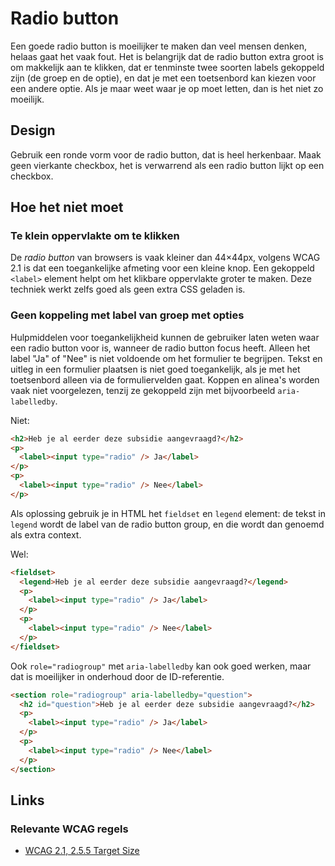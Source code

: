 <!-- @license CC0-1.0 -->

# Radio button

Een goede radio button is moeilijker te maken dan veel mensen denken, helaas gaat het vaak fout. Het is belangrijk dat de radio button extra groot is om makkelijk aan te klikken, dat er tenminste twee soorten labels gekoppeld zijn (de groep en de optie), en dat je met een toetsenbord kan kiezen voor een andere optie. Als je maar weet waar je op moet letten, dan is het niet zo moeilijk.

## Design

Gebruik een ronde vorm voor de radio button, dat is heel herkenbaar. Maak geen vierkante checkbox, het is verwarrend als een radio button lijkt op een checkbox.

## Hoe het niet moet

### Te klein oppervlakte om te klikken

De _radio button_ van browsers is vaak kleiner dan 44×44px, volgens WCAG 2.1 is dat een toegankelijke afmeting voor een kleine knop. Een gekoppeld `<label>` element helpt om het klikbare oppervlakte groter te maken. Deze techniek werkt zelfs goed als geen extra CSS geladen is.

### Geen koppeling met label van groep met opties

Hulpmiddelen voor toegankelijkheid kunnen de gebruiker laten weten waar een radio button voor is, wanneer de radio button focus heeft. Alleen het label "Ja" of "Nee" is niet voldoende om het formulier te begrijpen. Tekst en uitleg in een formulier plaatsen is niet goed toegankelijk, als je met het toetsenbord alleen via de formuliervelden gaat. Koppen en alinea's worden vaak niet voorgelezen, tenzij ze gekoppeld zijn met bijvoorbeeld `aria-labelledby`.

Niet:

```html
<h2>Heb je al eerder deze subsidie aangevraagd?</h2>
<p>
  <label><input type="radio" /> Ja</label>
</p>
<p>
  <label><input type="radio" /> Nee</label>
</p>
```

Als oplossing gebruik je in HTML het `fieldset` en `legend` element: de tekst in `legend` wordt de label van de radio button group, en die wordt dan genoemd als extra context.

Wel:

```html
<fieldset>
  <legend>Heb je al eerder deze subsidie aangevraagd?</legend>
  <p>
    <label><input type="radio" /> Ja</label>
  </p>
  <p>
    <label><input type="radio" /> Nee</label>
  </p>
</fieldset>
```

Ook `role="radiogroup"` met `aria-labelledby` kan ook goed werken, maar dat is moeilijker in onderhoud door de ID-referentie.

```html
<section role="radiogroup" aria-labelledby="question">
  <h2 id="question">Heb je al eerder deze subsidie aangevraagd?</h2>
  <p>
    <label><input type="radio" /> Ja</label>
  </p>
  <p>
    <label><input type="radio" /> Nee</label>
  </p>
</section>
```

## Links

### Relevante WCAG regels

- [WCAG 2.1, 2.5.5 Target Size](https://www.w3.org/TR/WCAG21/#target-size)
